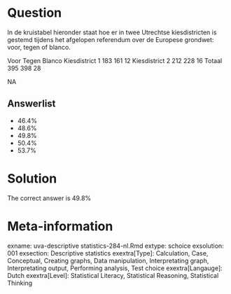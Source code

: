 Question
========

In de kruistabel hieronder staat hoe er in twee Utrechtse kiesdistricten is gestemd tijdens het afgelopen referendum over de Europese grondwet: voor, tegen of blanco.

Voor Tegen Blanco
Kiesdistrict 1 183 161 12
Kiesdistrict 2 212 228 16
Totaal 395 398 28

NA

Answerlist
----------
* 46.4%
* 48.6%
* 49.8%
* 50.4%
* 53.7%

Solution
========

The correct answer is  49.8% 

Meta-information
================
exname: uva-descriptive statistics-284-nl.Rmd 
extype: schoice 
exsolution: 001 
exsection: Descriptive statistics
exextra[Type]: Calculation, Case, Conceptual, Creating graphs, Data manipulation, Interpretating graph, Interpretating output, Performing analysis, Test choice 
exextra[Langauge]: Dutch 
exextra[Level]: Statistical Literacy, Statistical Reasoning, Statistical Thinking 
